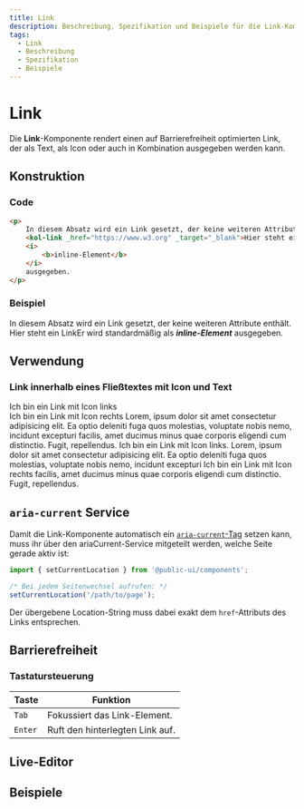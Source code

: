 ```yaml
---
title: Link
description: Beschreibung, Spezifikation und Beispiele für die Link-Komponente.
tags:
  - Link
  - Beschreibung
  - Spezifikation
  - Beispiele
---
```



# Link

Die **Link**-Komponente rendert einen auf Barrierefreiheit optimierten Link, der als Text, als Icon oder auch in Kombination ausgegeben werden kann.

## Konstruktion

### Code

```html
<p>
	In diesem Absatz wird ein Link gesetzt, der keine weiteren Attribute enthält.
	<kol-link _href="https://www.w3.org" _target="_blank">Hier steht ein Link</kol-link>Er wird standardmäßig als
	<i>
		<b>inline-Element</b>
	</i>
	ausgegeben.
</p>
```

### Beispiel

<p>
	In diesem Absatz wird ein Link gesetzt, der keine weiteren Attribute enthält.
	<kol-link _href="https://www.w3.org" _target="_blank">Hier steht ein Link</kol-link>Er wird standardmäßig als <i>
	<b>inline-Element</b>
</i> ausgegeben.
</p>

## Verwendung

### Link innerhalb eines Fließtextes mit Icon und Text

<p>
	<kol-link _icons="codicon codicon-home">Ich bin ein Link mit Icon links</kol-link><br/>
	<kol-link _icons="codicon codicon-home">
		Ich bin ein Link mit Icon rechts
	</kol-link>
	Lorem, ipsum dolor sit amet consectetur adipisicing elit. Ea optio deleniti fuga quos molestias, voluptate nobis
	nemo, incidunt excepturi facilis, amet ducimus minus quae corporis eligendi cum distinctio. Fugit, repellendus.
	<kol-link _icons="codicon codicon-home">Ich bin ein Link mit Icon links</kol-link>. Lorem, ipsum dolor sit amet consectetur adipisicing
	elit. Ea optio deleniti fuga quos molestias, voluptate nobis nemo, incidunt excepturi
	<kol-link _icons="codicon codicon-home">Ich bin ein Link mit Icon rechts</kol-link>
	facilis, amet ducimus minus quae corporis eligendi cum distinctio. Fugit, repellendus.
</p>

## `aria-current` Service

Damit die Link-Komponente automatisch ein [`aria-current`-Tag](https://developer.mozilla.org/en-US/docs/Web/Accessibility/ARIA/Attributes/aria-current)
setzen kann, muss ihr über den ariaCurrent-Service mitgeteilt werden, welche Seite gerade aktiv ist:

```typescript
import { setCurrentLocation } from '@public-ui/components';

/* Bei jedem Seitenwechsel aufrufen: */
setCurrentLocation('/path/to/page');
```

Der übergebene Location-String muss dabei exakt dem `href`-Attributs des Links entsprechen.

<!--### Best practices

### Anwendungsfälle-->

## Barrierefreiheit

### Tastatursteuerung

| Taste   | Funktion                        |
| ------- | ------------------------------- |
| `Tab`   | Fokussiert das Link-Element.    |
| `Enter` | Ruft den hinterlegten Link auf. |

<Readme />

<ExampleLink component="link" />

## Live-Editor

<LiveEditorCompact component="link" />

## Beispiele

<Configurator component="link" sample="basic" />
<Configurator component="link" sample="icons" />
<Configurator component="link" sample="image" />
<Configurator component="link" sample="target" />
